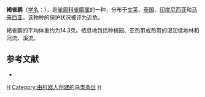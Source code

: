 {{Speciesbox
| taxon = Alcippe brunneicauda
| status = NT | status_system = IUCN3.1
| binomial_authority = Salvadori, 1879
| image = Malacocincla abbotti williamsoni - Khao Yai.jpg
}}

'''褐雀鹛'''（[[学名|学名]]：{{lang|la|''Alcippe brunneicauda''}}），是[[雀眉科|雀眉科]][[雀鹛属|雀鹛属]]的一种，分布于[[文莱|文莱]]、[[泰国|泰国]]、[[印度尼西亚|印度尼西亚]]和[[马来西亚|马来西亚]]。该物种的保护状况被评为[[近危|近危]]。

褐雀鹛的平均体重约为14.3克。栖息地包括种植园、亚热带或热带的湿润低地林和河流、溪流。

== 参考文献 ==
*{{cite web|url=http://www.birdlife.org/datazone/speciesfactsheet.php?id=8008&m=0|title=Alcippe brunneicauda|publisher=[[国际鸟盟|BirdLife.org]]|accessdate=2011-06-27|archive-date=2016-03-04|archive-url=https://web.archive.org/web/20160304200305/http://www.birdlife.org/datazone/speciesfactsheet.php?id=8008&m=0|dead-url=no}}
{{Taxonbar}}
[[Category:雀鹛属|H]]
[[Category:由机器人创建的鸟类条目|Category:由机器人创建的鸟类条目]]
[[Category:_1879年描述的鸟类|H]]